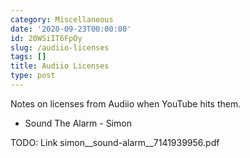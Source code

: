 ```yaml
---
category: Miscellaneous
date: '2020-09-23T00:00:00'
id: 20WSiIT6FpOy
slug: /audiio-licenses
tags: []
title: Audiio Licenses
type: post
---
```


Notes on licenses from Audiio when YouTube hits them.

- Sound The Alarm - Simon

TODO: Link simon__sound-alarm__7141939956.pdf